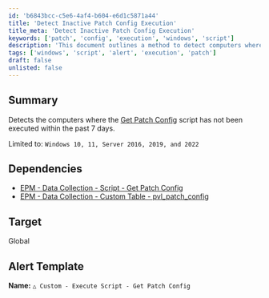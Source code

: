 ```yaml
---
id: 'b6843bcc-c5e6-4af4-b604-e6d1c5871a44'
title: 'Detect Inactive Patch Config Execution'
title_meta: 'Detect Inactive Patch Config Execution'
keywords: ['patch', 'config', 'execution', 'windows', 'script']
description: 'This document outlines a method to detect computers where the Get Patch Config script has not been executed in the last 7 days. It is specifically designed for Windows 10, 11, Server 2016, 2019, and 2022 environments, ensuring that systems remain up-to-date with patch management practices.'
tags: ['windows', 'script', 'alert', 'execution', 'patch']
draft: false
unlisted: false
---
```

## Summary

Detects the computers where the [Get Patch Config](https://proval.itglue.com/DOC-5078775-16399976) script has not been executed within the past 7 days.

Limited to: `Windows 10, 11, Server 2016, 2019, and 2022`

## Dependencies

- [EPM - Data Collection - Script - Get Patch Config](https://proval.itglue.com/DOC-5078775-16399976)
- [EPM - Data Collection - Custom Table - pvl_patch_config](https://proval.itglue.com/DOC-5078775-16399975)

## Target

Global

## Alert Template

**Name:** `△ Custom - Execute Script - Get Patch Config`












